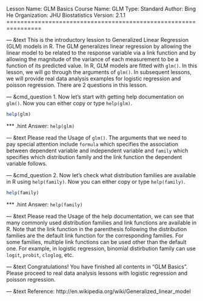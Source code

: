 Lesson Name:  GLM Basics
Course Name:  GLM
Type:         Standard
Author:       Bing He
Organization: JHU Biostatistics
Version:      2.1.1
================================================================

--- &text
This is the introductory lession to Generalized Linear Regression (GLM) models in R. The GLM generalizes linear regression by allowing the linear model to be related to the response variable via a link function and by allowing the magnitude of the variance of each measurement to be a function of its predicted value. In R, GLM models are fitted with `glm()`. In this lesson, we will go through the arguments of `glm()`. In subsequent lessons, we will provide real data analysis examples for logistic regression and poisson regression. There are 2 questions in this lesson.

--- &cmd_question
1. Now let's start with getting help documentation on `glm()`. Now you can either copy or type `help(glm)`.

```r
help(glm)
```

*** .hint
Answer: `help(glm)`

--- &text
Please read the Usage of `glm()`. The arguments that we need to pay special attention include `formula` which specifies the association between dependent variable and independent variable and `family` which specifies which distribution family and the link function the dependent variable follows.

--- &cmd_question
2. Now let's check what distribution families are available in R using `help(family)`. Now you can either copy or type `help(family)`.

```r
help(family)
```

*** .hint
Answer: `help(family)`

--- &text
Please read the Usage of the help documentation, we can see that many commonly used distribution families and link functions are available in R. Note that the link function in the parenthesis following the distribution families are the default link function for the corresponding families. For some families, multiple link functions can be used other than the default one. For example, in logistic regression, binomial distirbution family can use `logit`, `probit`, `cloglog`, etc.

--- &text
Congratulations! You have finished all contents in "GLM Basics". Please proceed to real data analysis lessons with logistic regression and poisson regression.

--- &text
Reference: http://en.wikipedia.org/wiki/Generalized_linear_model